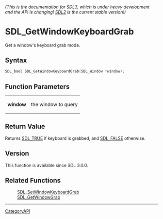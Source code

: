 ====== (This is the documentation for SDL3, which is under heavy development and the API is changing! [https://wiki.libsdl.org/ SDL2] is the current stable version!) ======
= SDL_GetWindowKeyboardGrab =

Get a window's keyboard grab mode.

== Syntax ==

<syntaxhighlight lang='c'>
SDL_bool SDL_GetWindowKeyboardGrab(SDL_Window *window);
</syntaxhighlight>

== Function Parameters ==

{|
|'''window'''
|the window to query
|}

== Return Value ==

Returns [[SDL_TRUE]] if keyboard is grabbed, and [[SDL_FALSE]] otherwise.

== Version ==

This function is available since SDL 3.0.0.

== Related Functions ==

:[[SDL_SetWindowKeyboardGrab]]
:[[SDL_GetWindowGrab]]

----
[[CategoryAPI]]


